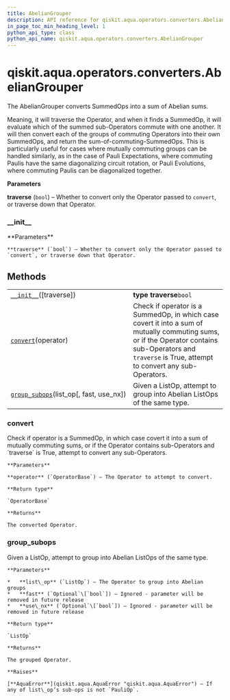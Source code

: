 ```yaml
---
title: AbelianGrouper
description: API reference for qiskit.aqua.operators.converters.AbelianGrouper
in_page_toc_min_heading_level: 1
python_api_type: class
python_api_name: qiskit.aqua.operators.converters.AbelianGrouper
---
```


<span id="qiskit-aqua-operators-converters-abeliangrouper" />

# qiskit.aqua.operators.converters.AbelianGrouper

<Class id="qiskit.aqua.operators.converters.AbelianGrouper" isDedicatedPage={true} github="https://github.com/qiskit-community/qiskit-aqua/tree/stable/0.8/qiskit/aqua/operators/converters/abelian_grouper.py" signature="AbelianGrouper(traverse=True)">
  The AbelianGrouper converts SummedOps into a sum of Abelian sums.

  Meaning, it will traverse the Operator, and when it finds a SummedOp, it will evaluate which of the summed sub-Operators commute with one another. It will then convert each of the groups of commuting Operators into their own SummedOps, and return the sum-of-commuting-SummedOps. This is particularly useful for cases where mutually commuting groups can be handled similarly, as in the case of Pauli Expectations, where commuting Paulis have the same diagonalizing circuit rotation, or Pauli Evolutions, where commuting Paulis can be diagonalized together.

  **Parameters**

  **traverse** (`bool`) – Whether to convert only the Operator passed to `convert`, or traverse down that Operator.

  ### \_\_init\_\_

  <Function id="qiskit.aqua.operators.converters.AbelianGrouper.__init__" signature="__init__(traverse=True)">
    **Parameters**

    **traverse** (`bool`) – Whether to convert only the Operator passed to `convert`, or traverse down that Operator.
  </Function>

  ## Methods

  |                                                                                                                                                                            |                                                                                                                                                                                                         |
  | -------------------------------------------------------------------------------------------------------------------------------------------------------------------------- | ------------------------------------------------------------------------------------------------------------------------------------------------------------------------------------------------------- |
  | [`__init__`](#qiskit.aqua.operators.converters.AbelianGrouper.__init__ "qiskit.aqua.operators.converters.AbelianGrouper.__init__")(\[traverse])                            | **type traverse**`bool`                                                                                                                                                                                 |
  | [`convert`](#qiskit.aqua.operators.converters.AbelianGrouper.convert "qiskit.aqua.operators.converters.AbelianGrouper.convert")(operator)                                  | Check if operator is a SummedOp, in which case covert it into a sum of mutually commuting sums, or if the Operator contains sub-Operators and `traverse` is True, attempt to convert any sub-Operators. |
  | [`group_subops`](#qiskit.aqua.operators.converters.AbelianGrouper.group_subops "qiskit.aqua.operators.converters.AbelianGrouper.group_subops")(list\_op\[, fast, use\_nx]) | Given a ListOp, attempt to group into Abelian ListOps of the same type.                                                                                                                                 |

  ### convert

  <Function id="qiskit.aqua.operators.converters.AbelianGrouper.convert" signature="convert(operator)">
    Check if operator is a SummedOp, in which case covert it into a sum of mutually commuting sums, or if the Operator contains sub-Operators and `traverse` is True, attempt to convert any sub-Operators.

    **Parameters**

    **operator** (`OperatorBase`) – The Operator to attempt to convert.

    **Return type**

    `OperatorBase`

    **Returns**

    The converted Operator.
  </Function>

  ### group\_subops

  <Function id="qiskit.aqua.operators.converters.AbelianGrouper.group_subops" signature="classmethod group_subops(list_op, fast=None, use_nx=None)">
    Given a ListOp, attempt to group into Abelian ListOps of the same type.

    **Parameters**

    *   **list\_op** (`ListOp`) – The Operator to group into Abelian groups
    *   **fast** (`Optional`\[`bool`]) – Ignored - parameter will be removed in future release
    *   **use\_nx** (`Optional`\[`bool`]) – Ignored - parameter will be removed in future release

    **Return type**

    `ListOp`

    **Returns**

    The grouped Operator.

    **Raises**

    [**AquaError**](qiskit.aqua.AquaError "qiskit.aqua.AquaError") – If any of list\_op’s sub-ops is not `PauliOp`.
  </Function>
</Class>

